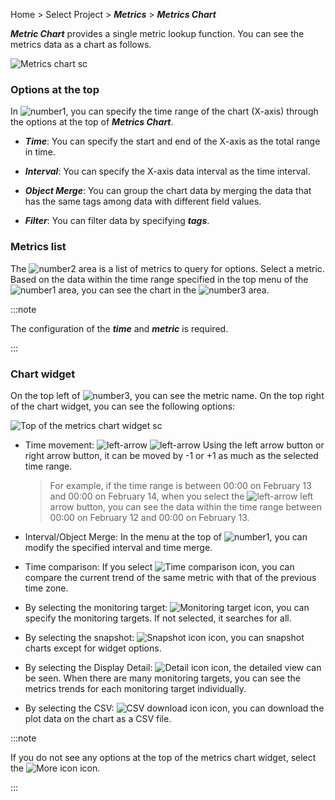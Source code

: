 Home > Select Project > **_Metrics_** > **_Metrics Chart_**

**_Metric Chart_** provides a single metric lookup function. You can see the metrics data as a chart as follows. 

![Metrics chart sc](/img/metrics-chart-item.png)

### Options at the top

In ![number1](/img/number-01.png), you can specify the time range of the chart (X-axis) through the options at the top of **_Metrics Chart_**.

-   **_Time_**: You can specify the start and end of the X-axis as the total range in time.

-   **_Interval_**: You can specify the X-axis data interval as the time interval.

-   **_Object Merge_**: You can group the chart data by merging the data that has the same tags among data with different field values.

-   **_Filter_**: You can filter data by specifying **_tags_**. 

### Metrics list

The ![number2](/img/number-02.png) area is a list of metrics to query for options. Select a metric. Based on the data within the time range specified in the top menu of the ![number1](/img/number-01.png) area, you can see the chart in the ![number3](/img/number-03.png) area.

:::note

The configuration of the **_time_** and **_metric_** is required.

:::

### Chart widget

On the top left of ![number3](/img/number-03.png), you can see the metric name. On the top right of the chart widget, you can see the following options:

![Top of the metrics chart widget sc](/img/metrics-chart-widget-upper.png)

-   Time movement: ![left-arrow](/img/ic-caret-left.svg) ![left-arrow](/img/ic-caret-right.svg) Using the left arrow button or right arrow button, it can be moved by -1 or +1 as much as the selected time range. 

    > For example, if the time range is between 00:00 on February 13 and 00:00 on February 14, when you select the ![left-arrow](/img/ic-caret-left.svg) left arrow button, you can see the data within the time range between 00:00 on February 12 and 00:00 on February 13.

-   Interval/Object Merge: In the menu at the top of ![number1](/img/number-01.png), you can modify the specified interval and time merge.

-   Time comparison: If you select ![Time comparison icon](/img/ic-hourgalss.svg), you can compare the current trend of the same metric with that of the previous time zone.

-   By selecting the monitoring target: ![Monitoring target icon](/img/ic-filter-bl.svg), you can specify the monitoring targets. If not selected, it searches for all.

-   By selecting the snapshot: ![Snapshot icon](/img/ic-camera.svg) icon, you can snapshot charts except for widget options.

-   By selecting the Display Detail: ![Detail icon](/img/ico-detail.svg) icon, the detailed view can be seen. When there are many monitoring targets, you can see the metrics trends for each monitoring target individually.

-   By selecting the CSV: ![CSV download icon](/img/ico-csv.svg) icon, you can download the plot data on the chart as a CSV file.

:::note

If you do not see any options at the top of the metrics chart widget, select the ![More icon](/img/ico-more.svg) icon.

:::
